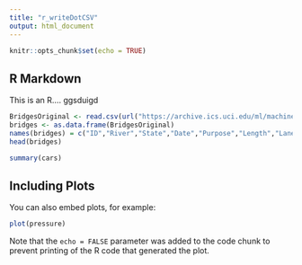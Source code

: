 ```yaml
---
title: "r_writeDotCSV"
output: html_document
---
```


```r
knitr::opts_chunk$set(echo = TRUE)
```

## R Markdown

This is an R....
ggsduigd


```r
BridgesOriginal <- read.csv(url("https://archive.ics.uci.edu/ml/machine-learning-databases/bridges/bridges.data.version1"))
bridges <- as.data.frame(BridgesOriginal)
names(bridges) = c("ID","River","State","Date","Purpose","Length","Lanes","Clear","T or D","Material","Span","Rel","Type")
head(bridges)

```



```r
summary(cars)
```

## Including Plots

You can also embed plots, for example:

```r
plot(pressure)
```

Note that the `echo = FALSE` parameter was added to the code chunk to prevent printing of the R code that generated the plot.
